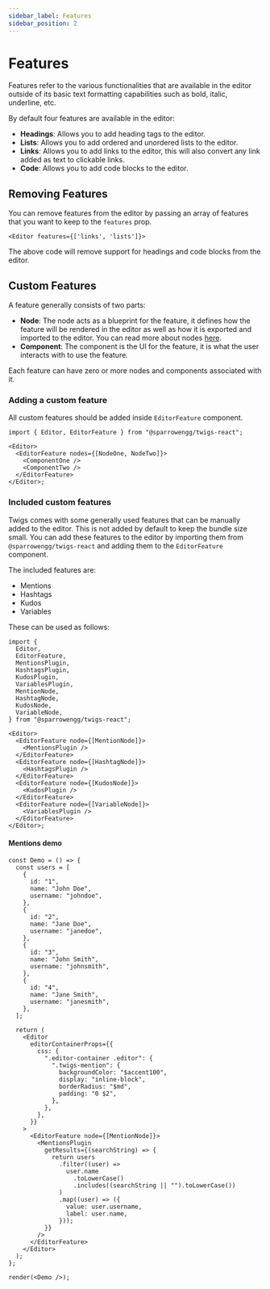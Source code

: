 ```yaml
---
sidebar_label: Features
sidebar_position: 2
---
```


# Features

Features refer to the various functionalities that are available in the editor outside of its basic text formatting capabilities such as bold, italic, underline, etc.

By default four features are available in the editor:

- **Headings**: Allows you to add heading tags to the editor.
- **Lists**: Allows you to add ordered and unordered lists to the editor.
- **Links**: Allows you to add links to the editor, this will also convert any link added as text to clickable links.
- **Code**: Allows you to add code blocks to the editor.

## Removing Features

You can remove features from the editor by passing an array of features that you want to keep to the `features` prop.

```tsx
<Editor features={['links', 'lists']}>
```

The above code will remove support for headings and code blocks from the editor.

## Custom Features

A feature generally consists of two parts:

- **Node**: The node acts as a blueprint for the feature, it defines how the feature will be rendered in the editor as well as how it is exported and imported to the editor. You can read more about nodes [here](https://lexical.dev/docs/concepts/nodes).
- **Component**: The component is the UI for the feature, it is what the user interacts with to use the feature.

Each feature can have zero or more nodes and components associated with it.

### Adding a custom feature

All custom features should be added inside `EditorFeature` component.

```tsx
import { Editor, EditorFeature } from "@sparrowengg/twigs-react";

<Editor>
  <EditorFeature nodes={[NodeOne, NodeTwo]}>
    <ComponentOne />
    <ComponentTwo />
  </EditorFeature>
</Editor>;
```

### Included custom features

Twigs comes with some generally used features that can be manually added to the editor. This is not added by default to keep the bundle size small. You can add these features to the editor by importing them from `@sparrowengg/twigs-react` and adding them to the `EditorFeature` component.

The included features are:

- Mentions
- Hashtags
- Kudos
- Variables

These can be used as follows:

```tsx
import {
  Editor,
  EditorFeature,
  MentionsPlugin,
  HashtagsPlugin,
  KudosPlugin,
  VariablesPlugin,
  MentionNode,
  HashtagNode,
  KudosNode,
  VariableNode,
} from "@sparrowengg/twigs-react";

<Editor>
  <EditorFeature node={[MentionNode]}>
    <MentionsPlugin />
  </EditorFeature>
  <EditorFeature node={[HashtagNode]}>
    <HashtagsPlugin />
  </EditorFeature>
  <EditorFeature node={[KudosNode]}>
    <KudosPlugin />
  </EditorFeature>
  <EditorFeature node={[VariableNode]}>
    <VariablesPlugin />
  </EditorFeature>
</Editor>;
```

#### Mentions demo

```tsx live noInline
const Demo = () => {
  const users = [
    {
      id: "1",
      name: "John Doe",
      username: "johndoe",
    },
    {
      id: "2",
      name: "Jane Doe",
      username: "janedoe",
    },
    {
      id: "3",
      name: "John Smith",
      username: "johnsmith",
    },
    {
      id: "4",
      name: "Jane Smith",
      username: "janesmith",
    },
  ];

  return (
    <Editor
      editorContainerProps={{
        css: {
          ".editor-container .editor": {
            ".twigs-mention": {
              backgroundColor: "$accent100",
              display: "inline-block",
              borderRadius: "$md",
              padding: "0 $2",
            },
          },
        },
      }}
    >
      <EditorFeature node={[MentionNode]}>
        <MentionsPlugin
          getResults={(searchString) => {
            return users
              .filter((user) =>
                user.name
                  .toLowerCase()
                  .includes((searchString || "").toLowerCase())
              )
              .map((user) => ({
                value: user.username,
                label: user.name,
              }));
          }}
        />
      </EditorFeature>
    </Editor>
  );
};

render(<Demo />);
```
